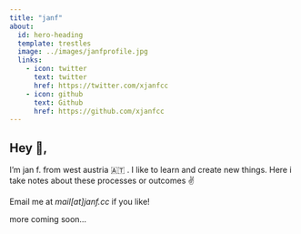 ```yaml
---
title: "janf"
about:
  id: hero-heading
  template: trestles
  image: ../images/janfprofile.jpg
  links:
    - icon: twitter
      text: twitter
      href: https://twitter.com/xjanfcc
    - icon: github
      text: Github
      href: https://github.com/xjanfcc
---
```

:::{#hero-heading}

## Hey 👋,

I’m jan f. from west austria 🇦🇹 . I like to learn and create new things.
Here i take notes about these processes or outcomes ✌️

Email me at <i>mail[at]janf.cc</i> if you like!

more coming soon...
:::
